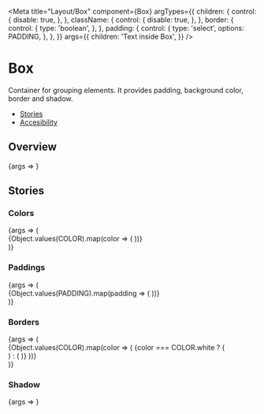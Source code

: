 

<Meta
  title="Layout/Box"
  component={Box}
  argTypes={{
    children: {
      control: {
        disable: true,
      },
    },
    className: {
      control: {
        disable: true,
      },
    },
    border: {
      control: {
        type: 'boolean',
      },
    },
    padding: {
      control: {
        type: 'select',
        options: PADDING,
      },
    },
  }}
  args={{
    children: 'Text inside Box',
  }}
/>

# Box

Container for grouping elements. It provides padding, background color, border and shadow.

- [Stories](#stories)
- [Accesibility](#accessibility)

## Overview

<Canvas>
  <Story name="Default">{args => <Box {...args} />}</Story>
</Canvas>

<ArgsTable story="Default" />

## Stories

### Colors

<Canvas>
  <Story name="Colors">
    {args => (
      <div>
        {Object.values(COLOR).map(color => (
          <StoryVariant key={color} label={`color - ${color}`}>
            <Box {...args} color={color} />
          </StoryVariant>
        ))}
      </div>
    )}
  </Story>
</Canvas>

### Paddings

<Canvas>
  <Story name="Paddings">
    {args => (
      <div>
        {Object.values(PADDING).map(padding => (
          <StoryVariant label={`padding - ${padding}`} key={padding}>
            <Box {...args} color="blue-40" padding={padding} />
          </StoryVariant>
        ))}
      </div>
    )}
  </Story>
</Canvas>

### Borders

<Canvas>
  <Story name="Borders">
    {args => (
      <div>
        {Object.values(COLOR).map(color => (
          <StoryVariant label={`border color - ${color}`} key={color}>
            {color === COLOR.white ? (
              <div className="sg-story-variant-dark-box">
                <Box
                  {...args}
                  color="blue-40"
                  border
                  borderColor={COLOR[color]}
                />
              </div>
            ) : (
              <Box {...args} border borderColor={color} />
            )}
          </StoryVariant>
        ))}
      </div>
    )}
  </Story>
</Canvas>

### Shadow

<Canvas>
  <Story name="Shadow">
    {args => <Box {...args} color="blue-40" shadow />}
  </Story>
</Canvas>

<BoxA11y />
